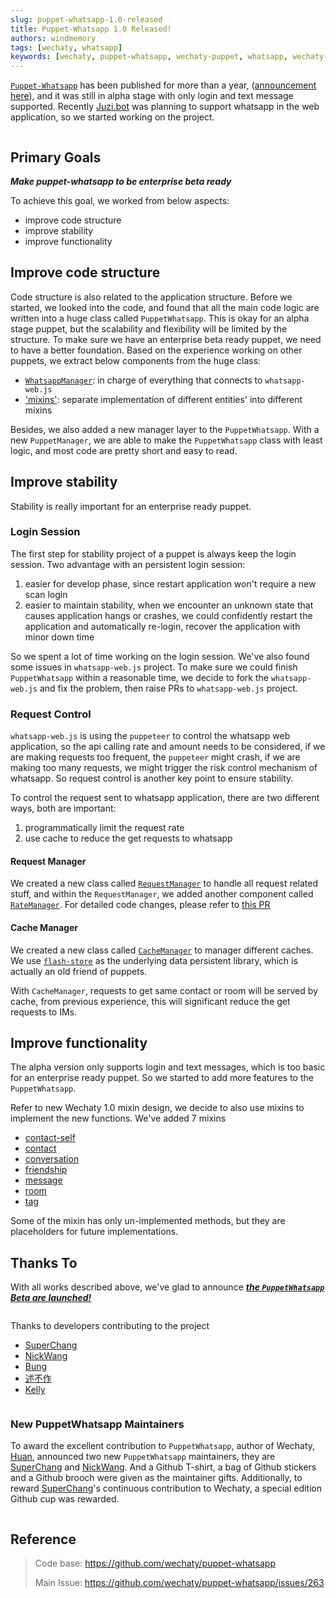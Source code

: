```yaml
---
slug: puppet-whatsapp-1.0-released
title: Puppet-Whatsapp 1.0 Released!
authors: windmemory
tags: [wechaty, whatsapp]
keywords: [wechaty, puppet-whatsapp, wechaty-puppet, whatsapp, wechaty-1.0]
---
```



[`Puppet-Whatsapp`](https://github.com/wechaty/puppet-whstsapp) has been published for more than a year, ([announcement here](https://wechaty.js.org/2021/02/15/publishment-of-wechaty-whatsapp-puppet/)), and it was still in alpha stage with only login and text message supported. Recently [Juzi.bot](https://juzibot.com) was planning to support whatsapp in the web application, so we started working on the project.

<!--truncate-->

<Image img={PuppetWhatsappBanner} />

## Primary Goals

***Make puppet-whatsapp to be enterprise beta ready***

To achieve this goal, we worked from below aspects:

- improve code structure
- improve stability
- improve functionality

## Improve code structure

Code structure is also related to the application structure. Before we started, we looked into the code, and found that all the main code logic are written into a huge class called `PuppetWhatsapp`. This is okay for an alpha stage puppet, but the scalability and flexibility will be limited by the structure. To make sure we have an enterprise beta ready puppet, we need to have a better foundation. Based on the experience working on other puppets, we extract below components from the huge class:

- [`WhatsappManager`](https://github.com/wechaty/puppet-whatsapp/blob/9d9db5d308e253d92dae085f32e9b4ffea6fac3f/src/whatsapp/whatsapp-manager.ts): in charge of everything that connects to `whatsapp-web.js`
- ['mixins'](https://github.com/wechaty/puppet-whatsapp/tree/main/src/puppet-mixin): separate implementation of different entities' into different mixins

Besides, we also added a new manager layer to the `PuppetWhatsapp`. With a new `PuppetManager`, we are able to make the `PuppetWhatsapp` class with least logic, and most code are pretty short and easy to read.

## Improve stability

Stability is really important for an enterprise ready puppet.

### Login Session

The first step for stability project of a puppet is always keep the login session. Two advantage with an persistent login session:

1. easier for develop phase, since restart application won't require a new scan login
1. easier to maintain stability, when we encounter an unknown state that causes application hangs or crashes, we could confidently restart the application and automatically re-login, recover the application with minor down time

So we spent a lot of time working on the login session. We've also found some issues in `whatsapp-web.js` project. To make sure we could finish `PuppetWhatsapp` within a reasonable time, we decide to fork the `whatsapp-web.js` and fix the problem, 
then raise PRs to `whatsapp-web.js` project.

### Request Control

`whatsapp-web.js` is using the `puppeteer` to control the whatsapp web application, so the api calling rate and amount needs to be considered, if we are making requests too frequent, the `puppeteer` might crash, if we are making too many requests, we might trigger the risk control mechanism of whatsapp. So request control is another key point to ensure stability.

To control the request sent to whatsapp application, there are two different ways, both are important:

1. programmatically limit the request rate
1. use cache to reduce the get requests to whatsapp

#### Request Manager

We created a new class called [`RequestManager`](https://github.com/wechaty/puppet-whatsapp/blob/9d9db5d308e253d92dae085f32e9b4ffea6fac3f/src/request/request-manager.ts) to handle all request related stuff, and within the `RequestManager`, we added another component called [`RateManager`](https://github.com/wechaty/puppet-whatsapp/blob/9d9db5d308e253d92dae085f32e9b4ffea6fac3f/src/request/rate-manager.ts). For detailed code changes, please refer to [this PR](https://github.com/wechaty/puppet-whatsapp/pull/279)

#### Cache Manager

We created a new class called [`CacheManager`]('https://github.com/wechaty/puppet-whatsapp/blob/9d9db5d308e253d92dae085f32e9b4ffea6fac3f/src/data/cache-manager.ts') to manager different caches. We use [`flash-store`](https://github.com/huan/flash-store) as the underlying data persistent library, which is actually an old friend of puppets. 

With `CacheManager`, requests to get same contact or room will be served by cache, from previous experience, this will significant reduce the get requests to IMs.

## Improve functionality

The alpha version only supports login and text messages, which is too basic for an enterprise ready puppet. So we started to add more features to the `PuppetWhatsapp`.

Refer to new Wechaty 1.0 mixin design, we decide to also use mixins to implement the new functions. We've added 7 mixins

- [contact-self](https://github.com/wechaty/puppet-whatsapp/blob/9d9db5d308e253d92dae085f32e9b4ffea6fac3f/src/puppet-mixin/contact-self.ts)
- [contact](https://github.com/wechaty/puppet-whatsapp/blob/9d9db5d308e253d92dae085f32e9b4ffea6fac3f/src/puppet-mixin/contact.ts)
- [conversation](https://github.com/wechaty/puppet-whatsapp/blob/9d9db5d308e253d92dae085f32e9b4ffea6fac3f/src/puppet-mixin/conversation.ts)
- [friendship](https://github.com/wechaty/puppet-whatsapp/blob/9d9db5d308e253d92dae085f32e9b4ffea6fac3f/src/puppet-mixin/friendship.ts)
- [message](https://github.com/wechaty/puppet-whatsapp/blob/9d9db5d308e253d92dae085f32e9b4ffea6fac3f/src/puppet-mixin/message.ts)
- [room](https://github.com/wechaty/puppet-whatsapp/blob/9d9db5d308e253d92dae085f32e9b4ffea6fac3f/src/puppet-mixin/room.ts)
- [tag](https://github.com/wechaty/puppet-whatsapp/blob/9d9db5d308e253d92dae085f32e9b4ffea6fac3f/src/puppet-mixin/tag.ts)

Some of the mixin has only un-implemented methods, but they are placeholders for future implementations.

## Thanks To

With all works described above, we've glad to announce ***<u>the `PuppetWhatsapp` Beta are launched!</u>***

<Image img={Launched} />

Thanks to developers contributing to the project

- [SuperChang](https://github.com/su-chang)
- [NickWang](https://github.com/hcfw007)
- [Bung](https://github.com/bung87)
- [述不作](https://github.com/wedreamer)
- [Kelly](https://github.com/guo40020)

<Image img={Kickoff} />

### New PuppetWhatsapp Maintainers

To award the excellent contribution to `PuppetWhatsapp`, author of Wechaty, [Huan](https://github.com/huan), announced two new `PuppetWhatsapp` maintainers, they are [SuperChang](https://github.com/su-chang) and [NickWang](https://github.com/hcfw007). And a Github T-shirt, a bag of Github stickers and a Github brooch were given as the maintainer gifts. Additionally, to reward [SuperChang](https://github.com/su-chang)'s continuous contribution to Wechaty, a special edition Github cup was rewarded.

<Image img={Maintainer} />

## Reference

> Code base: <https://github.com/wechaty/puppet-whatsapp>
>
> Main Issue: <https://github.com/wechaty/puppet-whatsapp/issues/263>
